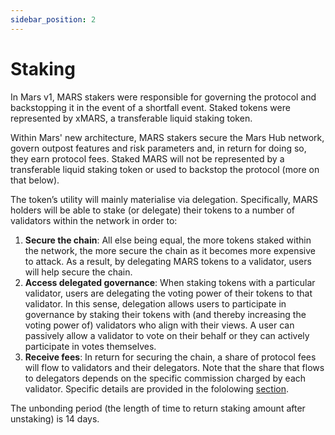 ```yaml
---
sidebar_position: 2
---
```



# Staking

In Mars v1, MARS stakers were responsible for governing the protocol and backstopping it in the event of a shortfall event. Staked tokens were represented by xMARS, a transferable liquid staking token.

Within Mars' new architecture, MARS stakers secure the Mars Hub network, govern outpost features and risk parameters and, in return for doing so, they earn protocol fees. Staked MARS will not be represented by a transferable liquid staking token or used to backstop the protocol (more on that below).

The token’s utility will mainly materialise via delegation. Specifically, MARS holders will be able to stake (or delegate) their tokens to a number of validators within the network in order to:

1. **Secure the chain**: All else being equal, the more tokens staked within the network, the more secure the chain as it becomes more expensive to attack. As a result, by delegating MARS tokens to a validator, users will help secure the chain.
2. **Access delegated governance**: When staking tokens with a particular validator, users are delegating the voting power of their tokens to that validator. In this sense, delegation allows users to participate in governance by staking their tokens with (and thereby increasing the voting power of) validators who align with their views. A user can passively allow a validator to vote on their behalf or they can actively participate in votes themselves.
3. **Receive fees**: In return for securing the chain, a share of protocol fees will flow to validators and their delegators. Note that the share that flows to delegators depends on the specific commission charged by each validator. Specific details are provided in the fololowing [section](../../mars-v2/fees). 

<Admonition type="info" title="NOTE">
The unbonding period (the length of time to return staking amount after unstaking) is 14 days.
</Admonition>